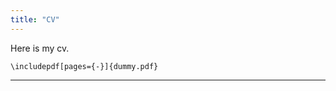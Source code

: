 ```yaml
---
title: "CV"
---
```


Here is my cv.

<!--# Does not work -->

```         
\includepdf[pages={-}]{dummy.pdf}
```

------------------------------------------------------------------------

